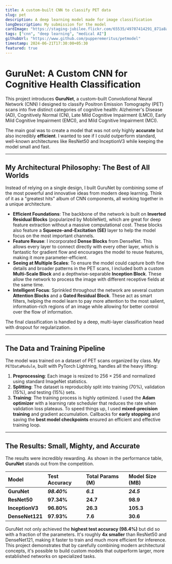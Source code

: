 ```yaml
---
title: A custom-built CNN to classify PET data
slug: pet
description: A deep learning model made for image classification
longDescription: My submission for the model
cardImage: "https://staging-jubilee.flickr.com/65535/49707414291_871a8a081a_q.jpg"
tags: ["cnn", "deep learning", "medical AI"]
githubUrl: "https://www.github.com/pupperemeritus/petmodel"
timestamp: 2024-06-21T17:30:00+05:30
featured: true
---
```


# **GuruNet: A Custom CNN for Cognitive Health Classification**

This project introduces **GuruNet**, a custom-built Convolutional Neural Network (CNN) I designed to classify Positron Emission Tomography (PET) scans into five distinct categories of cognitive health: Alzheimer's Disease (AD), Cognitively Normal (CN), Late Mild Cognitive Impairment (LMCI), Early Mild Cognitive Impairment (EMCI), and Mild Cognitive Impairment (MCI).

The main goal was to create a model that was not only highly **accurate** but also incredibly **efficient**. I wanted to see if I could outperform standard, well-known architectures like ResNet50 and InceptionV3 while keeping the model small and fast.

---

## **My Architectural Philosophy: The Best of All Worlds**

Instead of relying on a single design, I built GuruNet by combining some of the most powerful and innovative ideas from modern deep learning. Think of it as a "greatest hits" album of CNN components, all working together in a unique architecture.

- **Efficient Foundations**: The backbone of the network is built on **Inverted Residual Blocks** (popularized by MobileNet), which are great for deep feature extraction without a massive computational cost. These blocks also feature a **Squeeze-and-Excitation (SE)** layer to help the model focus on the most important channels.
- **Feature Reuse**: I incorporated **Dense Blocks** from DenseNet. This allows every layer to connect directly with every other layer, which is fantastic for gradient flow and encourages the model to reuse features, making it more parameter-efficient.
- **Seeing at Multiple Scales**: To ensure the model could capture both fine details and broader patterns in the PET scans, I included both a custom **Multi-Scale Block** and a depthwise-separable **Inception Block**. These allow the network to process the image with different receptive fields at the same time.
- **Intelligent Focus**: Sprinkled throughout the network are several custom **Attention Blocks** and a **Gated Residual Block**. These act as smart filters, helping the model learn to pay more attention to the most salient, information-rich regions of an image while allowing for better control over the flow of information.

The final classification is handled by a deep, multi-layer classification head with dropout for regularization.

---

## **The Data and Training Pipeline**

The model was trained on a dataset of PET scans organized by class. My `PETDataModule`, built with PyTorch Lightning, handles all the heavy lifting:

1. **Preprocessing**: Each image is resized to $256 \times 256$ and normalized using standard ImageNet statistics.
2. **Splitting**: The dataset is reproducibly split into training (70%), validation (15%), and testing (15%) sets.
3. **Training**: The training process is highly optimized. I used the **Adam optimizer** with a learning rate scheduler that reduces the rate when validation loss plateaus. To speed things up, I used **mixed-precision training** and gradient accumulation. Callbacks for **early stopping** and saving the **best model checkpoints** ensured an efficient and effective training loop.

---

## **The Results: Small, Mighty, and Accurate**

The results were incredibly rewarding. As shown in the performance table, **GuruNet** stands out from the competition.

| Model           | Test Accuracy | Total Params (M) | Model Size (MB) |
| :-------------- | :------------ | :--------------- | :-------------- |
| **GuruNet**     | _**98.40%**_  | _**6.1**_        | _**24.5**_      |
| **ResNet50**    | **97.34%**    | **24.7**         | **98.9**        |
| **InceptionV3** | **96.80%**    | **26.3**         | **105.3**       |
| **DenseNet121** | **97.93%**    | **7.6**          | **30.6**        |

GuruNet not only achieved the **highest test accuracy (98.4%)** but did so with a fraction of the parameters. It's roughly **4x smaller** than ResNet50 and DenseNet121, making it faster to train and much more efficient for inference. This project demonstrates that by carefully combining modern architectural concepts, it's possible to build custom models that outperform larger, more established networks on specialized tasks.
